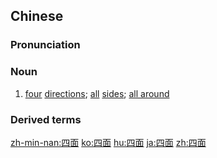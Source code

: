 ==Chinese==
{{zh-forms}}

===Pronunciation===
{{zh-pron
|m=sìmiàn
|c=sei3 min6
|h=pfs=si-mien
|mn=sì-bīn/qz:sìr-biān/xm,zz:sù-biān
|cat=n
}}

===Noun===
{{zh-noun}}

# [[four]] [[direction]]s; [[all]] [[side]]s; [[all around]]

===Derived terms===
{{zh-der|四面八方|四面楚歌|四面體}}

[[zh-min-nan:四面]]
[[ko:四面]]
[[hu:四面]]
[[ja:四面]]
[[zh:四面]]